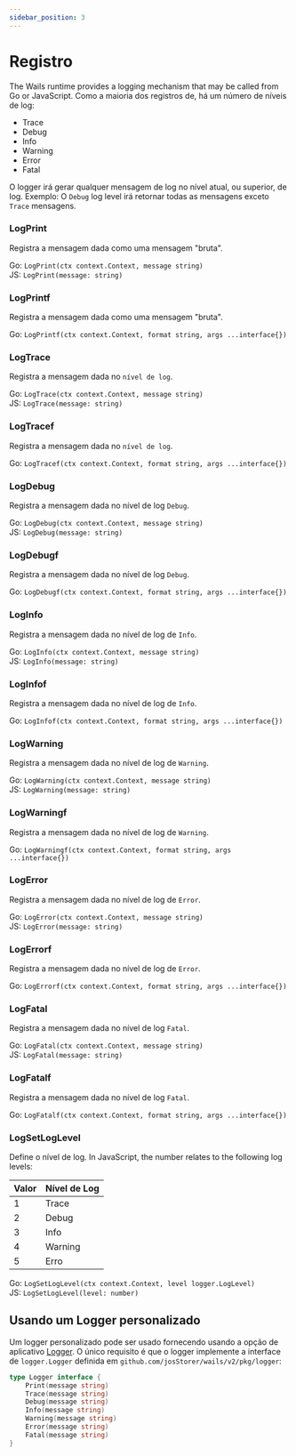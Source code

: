 ```yaml
---
sidebar_position: 3
---
```


# Registro

The Wails runtime provides a logging mechanism that may be called from Go or JavaScript. Como a maioria dos registros de, há um número de níveis de log:

- Trace
- Debug
- Info
- Warning
- Error
- Fatal

O logger irá gerar qualquer mensagem de log no nível atual, ou superior, de log. Exemplo: O `Debug` log level irá retornar todas as mensagens exceto `Trace` mensagens.

### LogPrint

Registra a mensagem dada como uma mensagem "bruta".

Go: `LogPrint(ctx context.Context, message string)`<br/> JS: `LogPrint(message: string)`

### LogPrintf

Registra a mensagem dada como uma mensagem "bruta".

Go: `LogPrintf(ctx context.Context, format string, args ...interface{})`<br/>

### LogTrace

Registra a mensagem dada no `nível de log`.

Go: `LogTrace(ctx context.Context, message string)`<br/> JS: `LogTrace(message: string)`

### LogTracef

Registra a mensagem dada no `nível de log`.

Go: `LogTracef(ctx context.Context, format string, args ...interface{})`<br/>

### LogDebug

Registra a mensagem dada no nível de log `Debug`.

Go: `LogDebug(ctx context.Context, message string)`<br/> JS: `LogDebug(message: string)`

### LogDebugf

Registra a mensagem dada no nível de log `Debug`.

Go: `LogDebugf(ctx context.Context, format string, args ...interface{})`<br/>

### LogInfo

Registra a mensagem dada no nível de log de `Info`.

Go: `LogInfo(ctx context.Context, message string)`<br/> JS: `LogInfo(message: string)`

### LogInfof

Registra a mensagem dada no nível de log de `Info`.

Go: `LogInfof(ctx context.Context, format string, args ...interface{})`<br/>

### LogWarning

Registra a mensagem dada no nível de log de `Warning`.

Go: `LogWarning(ctx context.Context, message string)`<br/> JS: `LogWarning(message: string)`

### LogWarningf

Registra a mensagem dada no nível de log de `Warning`.

Go: `LogWarningf(ctx context.Context, format string, args ...interface{})`<br/>

### LogError

Registra a mensagem dada no nível de log de `Error`.

Go: `LogError(ctx context.Context, message string)`<br/> JS: `LogError(message: string)`

### LogErrorf

Registra a mensagem dada no nível de log de `Error`.

Go: `LogErrorf(ctx context.Context, format string, args ...interface{})`<br/>

### LogFatal

Registra a mensagem dada no nível de log `Fatal`.

Go: `LogFatal(ctx context.Context, message string)`<br/> JS: `LogFatal(message: string)`

### LogFatalf

Registra a mensagem dada no nível de log `Fatal`.

Go: `LogFatalf(ctx context.Context, format string, args ...interface{})`<br/>

### LogSetLogLevel

Define o nível de log. In JavaScript, the number relates to the following log levels:

| Valor | Nível de Log |
| ----- | ------------ |
| 1     | Trace        |
| 2     | Debug        |
| 3     | Info         |
| 4     | Warning      |
| 5     | Erro         |

Go: `LogSetLogLevel(ctx context.Context, level logger.LogLevel)`<br/> JS: `LogSetLogLevel(level: number)`

## Usando um Logger personalizado

Um logger personalizado pode ser usado fornecendo usando a opção de aplicativo [Logger](../options.mdx#logger). O único requisito é que o logger implemente a interface de `logger.Logger` definida em `github.com/josStorer/wails/v2/pkg/logger`:

```go title="logger.go"
type Logger interface {
    Print(message string)
    Trace(message string)
    Debug(message string)
    Info(message string)
    Warning(message string)
    Error(message string)
    Fatal(message string)
}
```
